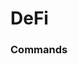 # DeFi




### Commands
<ul className="grid grid-cols-1 md:grid-cols-2 lg:grid-cols-3 xl:grid-cols-4 gap-4 -ml-6">
<ReferenceCard
    title="Anchor"
    description="Displays anchor protocol earnings data of a certain terra address --transactions flag can be passed to show..."
    url="/terminal/reference/crypto/defi/anchor"
    command
/>
<ReferenceCard
    title="Dtvl"
    description="Displays historical TVL of different dApps. [Source: https://docs.llama.fi/api]"
    url="/terminal/reference/crypto/defi/dtvl"
    command
/>
<ReferenceCard
    title="Gacc"
    description="Displays terra blockchain account growth history. [Source: https://fcd.terra.dev/swagger]"
    url="/terminal/reference/crypto/defi/gacc"
    command
/>
<ReferenceCard
    title="Gdapps"
    description="Display top dApps (in terms of TVL) grouped by chain. [Source: https://docs.llama.fi/api]"
    url="/terminal/reference/crypto/defi/gdapps"
    command
/>
<ReferenceCard
    title="Lcsc"
    description="Display Luna circulating supply changes stats. [Source: Smartstake.io] Follow these steps to get the key token:..."
    url="/terminal/reference/crypto/defi/lcsc"
    command
/>
<ReferenceCard
    title="Ldapps"
    description="Display information about listed dApps on DeFi Llama. [Source: https://docs.llama.fi/api]"
    url="/terminal/reference/crypto/defi/ldapps"
    command
/>
<ReferenceCard
    title="Newsletter"
    description="Display DeFi related substack newsletters. [Source: substack.com]"
    url="/terminal/reference/crypto/defi/newsletter"
    command
/>
<ReferenceCard
    title="Sinfo"
    description="Displays staking info of a certain terra address. [Source: https://fcd.terra.dev/swagger]"
    url="/terminal/reference/crypto/defi/sinfo"
    command
/>
<ReferenceCard
    title="Sratio"
    description="Displays terra blockchain staking ratio history. [Source: https://fcd.terra.dev/swagger]"
    url="/terminal/reference/crypto/defi/sratio"
    command
/>
<ReferenceCard
    title="Sreturn"
    description="Displays terra blockchain staking returns history. [Source: https://fcd.terra.dev/swagger]"
    url="/terminal/reference/crypto/defi/sreturn"
    command
/>
<ReferenceCard
    title="Stvl"
    description="Displays historical values of the total sum of TVLs from all listed dApps. [Source: https://docs.llama.fi/api]"
    url="/terminal/reference/crypto/defi/stvl"
    command
/>
<ReferenceCard
    title="Validators"
    description="Displays information about terra validators. [Source: https://fcd.terra.dev/swagger]"
    url="/terminal/reference/crypto/defi/validators"
    command
/>
<ReferenceCard
    title="Vaults"
    description="Display Top DeFi Vaults. [Source: https://coindix.com/]"
    url="/terminal/reference/crypto/defi/vaults"
    command
/>
</ul>
